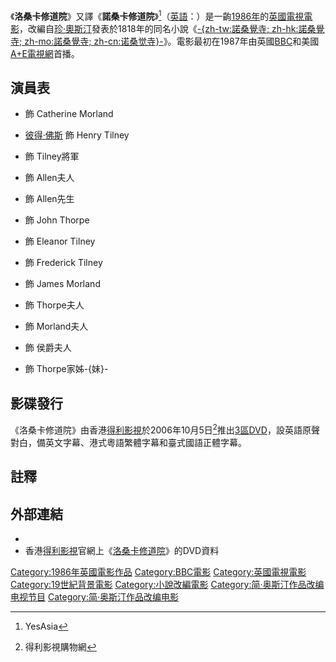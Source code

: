 {{noteTA
|T=zh-tw:諾桑覺寺 (1986年電影); zh-hk:洛桑卡修道院; zh-mo:洛桑卡修道院; zh-cn:诺桑觉寺 (1986年电影);
|G1=Movie
|G2=Show
|1=zh-tw:諾桑覺寺; zh-hk:洛桑卡修道院; zh-mo:洛桑卡修道院; zh-cn:诺桑觉寺;
}}

{{Infobox film
| name           = 洛桑卡修道院
| original_name  = ''{{lang|en|Northanger Abbey}}''
| image          = Northanger Abbey 1987 (HK version DVD cover).JPG
| caption        = DVD封面
| director       = {{tsl|en|Giles Foster|吉斯·福斯特}}
| producer       = {{tsl|en|Louis Marks|路易·馬可士}} 	  
| writer         =  	
| starring       = {{tsl|en|Katharine Schlesinger|凱薩琳·絲奇萊欣格}}<br />[[彼得·佛斯|彼得·佛斯]]
| music          = {{tsl|en|Ilona Sekacz|伊蘿娜·森卡奇}}
| cinematography = Nat Crosby
| editing        = Robin Sales 
| distributor    = 
| released       = {{flagicon|UK}} 1987年2月15日
| runtime        = 88分鐘
| country        = {{UK}}
| language       = [[英語|英語]]
| budget         = 
| tw_name       = 諾桑覺寺<ref>{{cite web|url=http://dvd.jsdvd.com/product_info.php?products_id=9953|title=珍‧奧斯汀精選：諾桑覺寺|access-date=2017-01-19|archive-date=2019-09-22|archive-url=https://web.archive.org/web/20190922060718/http://dvd.jsdvd.com/product_info.php?products_id=9953|dead-url=no}} JSDVD</ref>
| hk_name       = 夢未央<ref>{{cite web|url=http://playitagain.info/site/1989/northanger-abbey-tv/|title=NORTHANGER ABBEY (TV) 夢未央|access-date=2017-01-25|archive-date=2019-09-20|archive-url=https://web.archive.org/web/20190920004725/http://playitagain.info/site/1989/northanger-abbey-tv/|dead-url=no}} [[香港外語電影資料網|香港外語電影資料網]]</ref> {{small|(影院上映譯名)}}<br />諾桑卡修道院 {{small|(DVD舊譯)}}<br />洛桑卡修道院 {{small|(DVD新譯)}}
| mo_name      = 洛桑卡修道院
| cn_name       = 诺桑觉寺<ref>{{cite web|url=https://www.buyoyo.com/buyoyo/ProductDisplay.do?prrfnbr=9688321&prtype=0|title=BBC 諾桑覺寺 DTS (DVD-9) (中國版)|access-date=2017-01-19|archive-date=2020-09-26|archive-url=https://web.archive.org/web/20200926103832/https://www.buyoyo.com/buyoyo/ProductDisplay.do?prrfnbr=9688321&prtype=0|dead-url=no}} 寰購網</ref>
}}
{{Portal box|電影|英國}}

《'''洛桑卡修道院'''》又譯《'''諾桑卡修道院'''》<ref>{{cite web|url=http://www.yesasia.com/us/%E8%AB%BE%E6%A1%91%E5%8D%A1%E4%BF%AE%E9%81%93%E9%99%A2-%E5%8F%88%E5%90%8D-%E6%B4%9B%E6%A1%91%E5%8D%A1%E4%BF%AE%E9%81%93%E9%99%A2-dvd-%E9%A6%99%E6%B8%AF%E7%89%88/1004585227-0-0-0-zh_TW/info.html|title=諾桑卡修道院 (又名: 洛桑卡修道院) (DVD) (香港版)|access-date=2017-01-19|archive-date=2020-09-28|archive-url=https://web.archive.org/web/20200928030709/https://www.yesasia.com/us/%E8%AB%BE%E6%A1%91%E5%8D%A1%E4%BF%AE%E9%81%93%E9%99%A2-%E5%8F%88%E5%90%8D-%E6%B4%9B%E6%A1%91%E5%8D%A1%E4%BF%AE%E9%81%93%E9%99%A2-dvd-%E9%A6%99%E6%B8%AF%E7%89%88/1004585227-0-0-0-zh_TW/info.html|dead-url=no}} YesAsia</ref>（[[英語|英語]]：''{{lang|en|Northanger Abbey}}''）是一齣[[1986年電影|1986年]]的[[英國電影|英國]][[電視電影|電視電影]]，改編自[[珍·奧斯汀|珍·奧斯汀]]發表於1818年的同名小說《[[諾桑覺寺|-{zh-tw:諾桑覺寺; zh-hk:諾桑覺寺; zh-mo:諾桑覺寺; zh-cn:诺桑觉寺}-]]》。電影最初在1987年由英國[[BBC|BBC]]和美國[[A+E電視網|A+E電視網]]首播。

== 演員表 ==
* {{tsl|en|Katharine Schlesinger|凱薩琳·絲奇萊欣格}} 飾 Catherine Morland
* [[彼得·佛斯|彼得·佛斯]] 飾 Henry Tilney
* {{tsl|en|Robert Hardy|羅伯·哈迪}} 飾 Tilney將軍
* {{tsl|en|Googie Withers|古吉·薇樂絲}} 飾 Allen夫人
* {{tsl|en|Geoffrey Chater|傑佛瑞·查特}} 飾 Allen先生
* {{tsl|en|Jonathan Coy|強納森·柯伊}} 飾 John Thorpe
* {{tsl|en|Ingrid Lacey|英格麗·蘭賽}} 飾 Eleanor Tilney
* {{tsl|en|Greg Hicks|葛瑞格·希克斯}} 飾 Frederick Tilney
* {{tsl|en|Philip Bird|菲利浦·柏德}} 飾 James Morland
* {{tsl|en|Elvi Hale|艾薇·霍爾}} 飾 Thorpe夫人
* {{tsl|en|Helen Fraser (actress)|海倫·費雪}} 飾 Morland夫人
* {{tsl|en|Elaine Ives-Cameron|伊蓮娜·愛絲-卡麥隆}} 飾 侯爵夫人
* {{tsl|en|Michelle Arthur|蜜雪兒·阿瑟}} 飾 Thorpe家姊-{妹}-

== 影碟發行 ==
《洛桑卡修道院》由香港[[得利影視|得利影視]]於2006年10月5日<ref>{{cite web|url=http://eshop.deltamac.com.hk/product.php?id=5283|title=洛桑卡修道院|access-date=2017-01-19|archive-url=https://web.archive.org/web/20170131184446/http://eshop.deltamac.com.hk/product.php?id=5283|archive-date=2017-01-31|dead-url=yes}} 得利影視購物網</ref>推出[[DVD區域碼|3區]][[DVD|DVD]]，設英語原聲對白，備英文字幕、港式粵語繁體字幕和臺式國語正體字幕。

== 註釋 ==
{{reflist}}

== 外部連結 ==
* {{IMDb title|0091649|洛桑卡修道院}}
* 香港[[得利影視|得利影視]]官網上《[http://www.deltamac.com.hk/newdeltamac/chi/detail.php?type=product&pdt=pdt0003015&item=DVD 洛桑卡修道院]{{Dead link|date=2019年4月 |bot=InternetArchiveBot |fix-attempted=yes }}》的DVD資料 {{zh-hk}}

[[Category:1986年英國電影作品|Category:1986年英國電影作品]]
[[Category:BBC電影|Category:BBC電影]]
[[Category:英國電視電影|Category:英國電視電影]]
[[Category:19世紀背景電影|Category:19世紀背景電影]]
[[Category:小說改編電影|Category:小說改編電影]]
[[Category:简·奥斯汀作品改编电视节目|Category:简·奥斯汀作品改编电视节目]]
[[Category:简·奥斯汀作品改编电影|Category:简·奥斯汀作品改编电影]]
